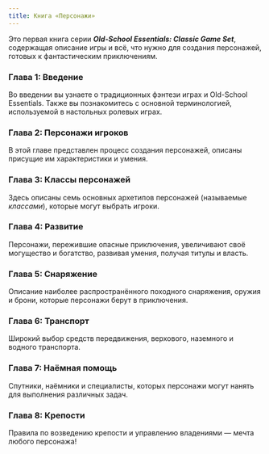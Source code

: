 ```yaml
---
title: Книга «Персонажи»
---
```


Это первая книга серии _**Old-School Essentials: Classic Game Set**_, содержащая описание игры и всё, что нужно для создания персонажей, готовых к фантастическим приключениям.

### Глава 1: Введение

Во введении вы узнаете о традиционных фэнтези играх и Old-School Essentials. Также вы познакомитесь с основной терминологией, используемой в настольных ролевых играх.

### Глава 2: Персонажи игроков

В этой главе представлен процесс создания персонажей, описаны присущие им характеристики и умения.

### Глава 3: Классы персонажей

Здесь описаны семь основных архетипов персонажей (называемые _классами_), которые могут выбрать игроки.

### Глава 4: Развитие

Персонажи, пережившие опасные приключения, увеличивают своё могущество и богатство, развивая умения, получая титулы и власть.

### Глава 5: Снаряжение

Описание наиболее распространённого походного снаряжения, оружия и брони, которые персонажи берут в приключения.

### Глава 6: Транспорт

Широкий выбор средств передвижения, верхового, наземного и водного транспорта.

### Глава 7: Наёмная помощь

Спутники, наёмники и специалисты, которых персонажи могут нанять для выполнения различных задач.

### Глава 8: Крепости

Правила по возведению крепости и управлению владениями — мечта любого персонажа!
